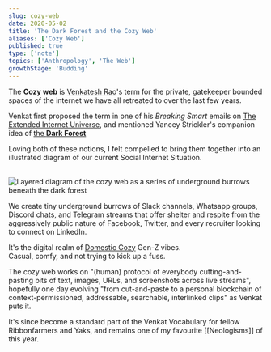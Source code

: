 ```yaml
---
slug: cozy-web
date: 2020-05-02
title: 'The Dark Forest and the Cozy Web'
aliases: ['Cozy Web']
published: true
type: ['note']
topics: ['Anthropology', 'The Web']
growthStage: 'Budding'
---
```


The **Cozy web** is <a href="https://venkateshrao.com/">Venkatesh Rao</a>'s term for the private, gatekeeper bounded spaces of the internet we have all retreated to over the last few years. 

Venkat first proposed the term in one of his _Breaking Smart_ emails on <a href="https://breakingsmart.substack.com/p/the-extended-internet-universe">The Extended Internet Universe</a>, and mentioned Yancey Strickler's companion idea of <a href="https://onezero.medium.com/the-dark-forest-theory-of-the-internet-7dc3e68a7cb1">the **Dark Forest**</a>

Loving both of these notions, I felt compelled to bring them together into an illustrated diagram of our current Social Internet Situation.

<br />

<Image src="https://res.cloudinary.com/dg3gyk0gu/image/upload/c_scale,w_960/v1589323597/maggieappleton.com/notes/cozyweb-tw.png" alt="Layered diagram of the cozy web as a series of underground burrows beneath the dark forest" />

We create tiny underground burrows of Slack channels, Whatsapp groups, Discord chats, and Telegram streams that offer shelter and respite from the aggressively public nature of Facebook, Twitter, and every recruiter looking to connect on LinkedIn.

It's the digital realm of <a href="https://www.ribbonfarm.com/series/domestic-cozy/">Domestic Cozy</a> Gen-Z vibes.  
Casual, comfy, and not trying to kick up a fuss.  

The cozy web works on "(human) protocol of everybody cutting-and-pasting bits of text, images, URLs, and screenshots across live streams", hopefully one day evolving "from cut-and-paste to a personal blockchain of context-permissioned, addressable, searchable, interlinked clips" as Venkat puts it.

It's since become a standard part of the Venkat Vocabulary for fellow Ribbonfarmers and Yaks, and remains one of my favourite [[Neologisms]] of this year.
